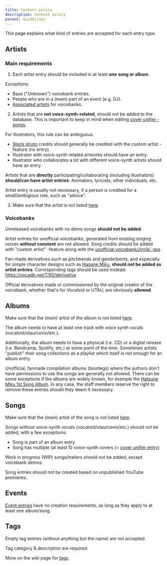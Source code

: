 ---
title: Content policy
description: Content policy
parent: Guidelines
---

This page explains what kind of entries are accepted for each entry type.

## Artists

### Main requirements

1. Each artist entry should be included in at least **one song or album**.

Exceptions:
* Base ("Unknown") voicebank entries.
* People who are in a (main) part of an event (e.g. DJ).
* [Associated artists](/docs/artists/artist-entry-editing#Associated-artists) for voicebanks.

2. Artists that are **not voice-synth-related**, should not be added to the database. This is important to keep in mind when editing [cover unifier -songs](https://vocadb.net/T/6751).

For illustrators, this rule can be ambiguous. 

* [Stock photo](https://vocadb.net/T/6639/stock-photography) credits should generally be credited with the custom artist -feature (no entry).
* Illustrator with voice-synth related artworks should have an entry.
* Illustrator who collaborates a lot with different voice-synth artists should have an entry.

Artists that are **directly** participating/collaborating (including illustrators) **should/can have artist entries**: Animators, lyricists, other individuals, etc.

Artist entry is usually not necessary, if a person is credited for a small/ambigious role, such as "advice".

3. Make sure that the artist is not listed [here](/docs/guidelines/forbidden-artists).

### Voicebanks

Unreleased voicebanks with no demo songs **should not be added**.

Artist entries for unofficial voicebanks, generated from existing singing voices **without constent** are not allowed. Song credits should be added with "custom artist" -feature along with the [unofficial voicebank/Jinriki -tag](https://vocadb.net/T/7095/unofficial-voicebank).

Fan-made derivatives such as pitchbends and genderbents, and especially for simple character designs such as [Hagane Miku](http://vocadb.net/Ar/1787), **should not be added as artist entries**. Corresponding tags should be used instead: https://vocadb.net/T/92/derivative.

 Official derivatives made or commissioned by the original creator of the voicebank, whether that's for Vocaloid or UTAU, are obviously **allowed**.

## Albums

Make sure that the (main) artist of the album is not listed [here](/docs/guidelines/forbidden-artists/).

The album needs to have at least one track with voice synth vocals (vocaloid/utau/cevio/etc.).

Additionally, the album needs to have a physical (i.e. CD) or a digital release (i.e. Bandcamp, Spotify, etc.) at some point of the time. Sometimes artists "publish" their song collections as a playlist which itself is not enough for an album entry.

Unofficial, fanmade compilation albums (bootlegs) where the authors don't have permissions to use the songs are generally not allowed. There can be some exceptions if the albums are widely known, for example the [Hatsune Miku 1st Song Album](https://vocadb.net/Al/104). In any case, the staff members reserve the right to remove these entries should they deem it necessary.

## Songs

Make sure that the (main) artist of the song is not listed [here](/docs/guidelines/forbidden-artists/).

Songs without voice-synth vocals (vocaloid/utau/cevio/etc.) should not be added, with a few exceptions:

* Song is part of an album entry
* Song has multiple (at least 5) voice-synth covers (= [cover unifier entry](https://vocadb.net/T/6751))

Work in progress (WIP) songs/trailers should not be added, except voicebank demos. 

Song entries should not be created based on unpublished YouTube premieres.

## Events

[Event entries](/docs/guidelines/events) have no creation requirements, as long as they apply to at least one album/song.

## Tags

Empty tag entries (without anything but the name) are not accepted. 

Tag category & description are required.

More on the wiki page for [tags](/docs/guidelines/tags).